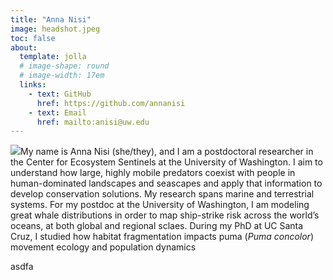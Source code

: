 ```yaml
---
title: "Anna Nisi"
image: headshot.jpeg
toc: false
about:
  template: jolla
  # image-shape: round
  # image-width: 17em
  links:
    - text: GitHub
      href: https://github.com/annanisi
    - text: Email
      href: mailto:anisi@uw.edu
---
```


![](null)My name is Anna Nisi (she/they), and I am a postdoctoral researcher in the Center for Ecosystem Sentinels at the University of Washington. I aim to understand how large, highly mobile predators coexist with people in human-dominated landscapes and seascapes and apply that information to develop conservation solutions. My research spans marine and terrestrial systems. For my postdoc at the University of Washington, I am modeling great whale distributions in order to map ship-strike risk across the world's oceans, at both global and regional sclaes. During my PhD at UC Santa Cruz, I studied how habitat fragmentation impacts puma (*Puma concolor*) movement ecology and population dynamics

asdfa

